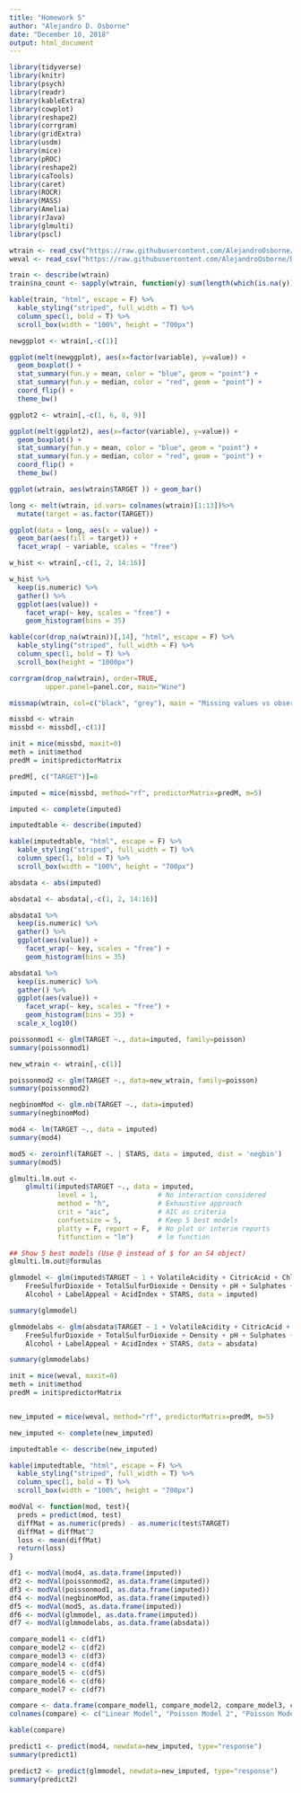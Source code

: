 ---
title: "Homework 5"
author: "Alejandro D. Osborne"
date: "December 10, 2018"
output: html_document
---

```{r message=FALSE, warning=FALSE, include=FALSE}
library(tidyverse)
library(knitr)
library(psych)
library(readr)
library(kableExtra)
library(cowplot)
library(reshape2)
library(corrgram)
library(gridExtra)
library(usdm)
library(mice)
library(pROC)
library(reshape2)
library(caTools)
library(caret)
library(ROCR)
library(MASS)
library(Amelia)
library(rJava)
library(glmulti)
library(pscl)
```


```{r message=FALSE, warning=FALSE, include=FALSE}
wtrain <- read_csv("https://raw.githubusercontent.com/AlejandroOsborne/DATA-621/master/wine-training-data.csv")
weval <- read_csv("https://raw.githubusercontent.com/AlejandroOsborne/DATA-621/master/wine-evaluation-data.csv")
```

```{r echo=FALSE}
train <- describe(wtrain)
train$na_count <- sapply(wtrain, function(y) sum(length(which(is.na(y)))))

kable(train, "html", escape = F) %>%
  kable_styling("striped", full_width = T) %>%
  column_spec(1, bold = T) %>%
  scroll_box(width = "100%", height = "700px")
```


```{r echo=FALSE, message=FALSE, warning=FALSE}
newggplot <- wtrain[,-c(1)]

ggplot(melt(newggplot), aes(x=factor(variable), y=value)) + 
  geom_boxplot() + 
  stat_summary(fun.y = mean, color = "blue", geom = "point") +  
  stat_summary(fun.y = median, color = "red", geom = "point") +
  coord_flip() +
  theme_bw()
```

```{r echo=FALSE, message=FALSE, warning=FALSE}
ggplot2 <- wtrain[,-c(1, 6, 8, 9)]

ggplot(melt(ggplot2), aes(x=factor(variable), y=value)) + 
  geom_boxplot() + 
  stat_summary(fun.y = mean, color = "blue", geom = "point") +  
  stat_summary(fun.y = median, color = "red", geom = "point") +
  coord_flip() +
  theme_bw()
```




```{r echo=FALSE}
ggplot(wtrain, aes(wtrain$TARGET )) + geom_bar()
```



```{r echo=FALSE}
long <- melt(wtrain, id.vars= colnames(wtrain)[1:13])%>% 
  mutate(target = as.factor(TARGET))

ggplot(data = long, aes(x = value)) + 
  geom_bar(aes(fill = target)) + 
  facet_wrap( ~ variable, scales = "free")
```


```{r echo=FALSE}
w_hist <- wtrain[,-c(1, 2, 14:16)]

w_hist %>%
  keep(is.numeric) %>%                     
  gather() %>%                             
  ggplot(aes(value)) +                     
    facet_wrap(~ key, scales = "free") +  
    geom_histogram(bins = 35) 
```

```{r echo=FALSE, message=FALSE, warning=FALSE}
kable(cor(drop_na(wtrain))[,14], "html", escape = F) %>%
  kable_styling("striped", full_width = F) %>%
  column_spec(1, bold = T) %>%
  scroll_box(height = "1000px")
```


```{r echo=FALSE, message=FALSE, warning=FALSE}
corrgram(drop_na(wtrain), order=TRUE,
         upper.panel=panel.cor, main="Wine")
```



```{r echo=FALSE, message=FALSE, warning=FALSE}
missmap(wtrain, col=c("black", "grey"), main = "Missing values vs observed")
```








```{r message=FALSE, warning=FALSE, include=FALSE}
missbd <- wtrain
missbd <- missbd[,-c(1)]
```


```{r message=FALSE, warning=FALSE, include=FALSE}

init = mice(missbd, maxit=0) 
meth = init$method
predM = init$predictorMatrix

predM[, c("TARGET")]=0

imputed = mice(missbd, method="rf", predictorMatrix=predM, m=5)

imputed <- complete(imputed)
```


```{r echo=FALSE, message=FALSE, warning=FALSE}
imputedtable <- describe(imputed)

kable(imputedtable, "html", escape = F) %>%
  kable_styling("striped", full_width = T) %>%
  column_spec(1, bold = T) %>%
  scroll_box(width = "100%", height = "700px")
```


```{r include=FALSE}
absdata <- abs(imputed)
```

```{r echo=FALSE}
absdata1 <- absdata[,-c(1, 2, 14:16)]

absdata1 %>%
  keep(is.numeric) %>%                     
  gather() %>%                             
  ggplot(aes(value)) +                     
    facet_wrap(~ key, scales = "free") +  
    geom_histogram(bins = 35) 
```

```{r echo=FALSE}
absdata1 %>%
  keep(is.numeric) %>%                     
  gather() %>%                             
  ggplot(aes(value)) +                     
    facet_wrap(~ key, scales = "free") +  
    geom_histogram(bins = 35) +
  scale_x_log10()
```


```{r echo=FALSE}
poissonmod1 <- glm(TARGET ~., data=imputed, family=poisson)
summary(poissonmod1)
```


```{r echo=FALSE}
new_wtrain <- wtrain[,-c(1)]

poissonmod2 <- glm(TARGET ~., data=new_wtrain, family=poisson)
summary(poissonmod2)

```


```{r echo=FALSE}
negbinomMod <- glm.nb(TARGET ~., data=imputed)
summary(negbinomMod)
```

```{r echo=FALSE}
mod4 <- lm(TARGET ~., data = imputed)
summary(mod4)
```

```{r echo=FALSE}
mod5 <- zeroinfl(TARGET ~. | STARS, data = imputed, dist = 'negbin')
summary(mod5)
```


```{r eval=FALSE, message=FALSE, warning=FALSE, include=FALSE}


glmulti.lm.out <-
    glmulti(imputed$TARGET ~., data = imputed,
            level = 1,               # No interaction considered
            method = "h",            # Exhaustive approach
            crit = "aic",            # AIC as criteria
            confsetsize = 5,         # Keep 5 best models
            plotty = F, report = F,  # No plot or interim reports
            fitfunction = "lm")      # lm function

## Show 5 best models (Use @ instead of $ for an S4 object)
glmulti.lm.out@formulas
```




```{r}
glmmodel <- glm(imputed$TARGET ~ 1 + VolatileAcidity + CitricAcid + Chlorides + 
    FreeSulfurDioxide + TotalSulfurDioxide + Density + pH + Sulphates + 
    Alcohol + LabelAppeal + AcidIndex + STARS, data = imputed)

summary(glmmodel)
```


```{r}
glmmodelabs <- glm(absdata$TARGET ~ 1 + VolatileAcidity + CitricAcid + Chlorides + 
    FreeSulfurDioxide + TotalSulfurDioxide + Density + pH + Sulphates + 
    Alcohol + LabelAppeal + AcidIndex + STARS, data = absdata)

summary(glmmodelabs)
```




```{r message=FALSE, warning=FALSE, include=FALSE}
init = mice(weval, maxit=0) 
meth = init$method
predM = init$predictorMatrix


new_imputed = mice(weval, method="rf", predictorMatrix=predM, m=5)

new_imputed <- complete(new_imputed)
```

```{r echo=FALSE}
imputedtable <- describe(new_imputed)

kable(imputedtable, "html", escape = F) %>%
  kable_styling("striped", full_width = T) %>%
  column_spec(1, bold = T) %>%
  scroll_box(width = "100%", height = "700px")
```



```{r include=FALSE}
modVal <- function(mod, test){
  preds = predict(mod, test)
  diffMat = as.numeric(preds) - as.numeric(test$TARGET)
  diffMat = diffMat^2
  loss <- mean(diffMat)
  return(loss)
}
```



```{r include=FALSE}
df1 <- modVal(mod4, as.data.frame(imputed))
df2 <- modVal(poissonmod2, as.data.frame(imputed))
df3 <- modVal(poissonmod1, as.data.frame(imputed))
df4 <- modVal(negbinomMod, as.data.frame(imputed))
df5 <- modVal(mod5, as.data.frame(imputed))
df6 <- modVal(glmmodel, as.data.frame(imputed))
df7 <- modVal(glmmodelabs, as.data.frame(absdata))

```


```{r echo=FALSE}
compare_model1 <- c(df1)
compare_model2 <- c(df2)
compare_model3 <- c(df3)
compare_model4 <- c(df4)
compare_model5 <- c(df5)
compare_model6 <- c(df6)
compare_model7 <- c(df7)

compare <- data.frame(compare_model1, compare_model2, compare_model3, compare_model4, compare_model5, compare_model6, compare_model7)
colnames(compare) <- c("Linear Model", "Poisson Model 2", "Poisson Model 1", "Negative BinomMod", "Zero Inflation", "GLmulti", "ABS")

kable(compare)
```


```{r echo=FALSE}
predict1 <- predict(mod4, newdata=new_imputed, type="response")
summary(predict1)
```

```{r echo=FALSE}
predict2 <- predict(glmmodel, newdata=new_imputed, type="response")
summary(predict2)
```
